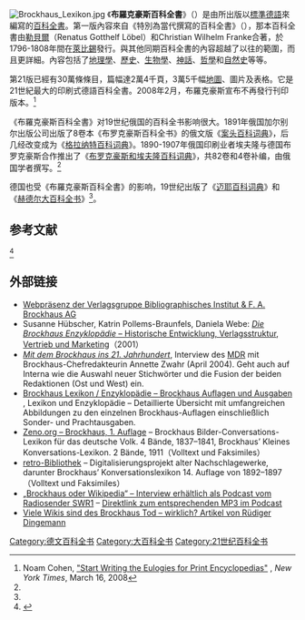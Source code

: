 [[File:Brockhaus_Lexikon.jpg|right]]
《'''布羅克豪斯百科全書'''》（{{lang-de|''Brockhaus Enzyklopädie''}}）是由{{link-en|布羅克豪斯出版社|F. A. Brockhaus AG}}所出版以[[標準德語|標準德語]]來編寫的[[百科全書|百科全書]]。第一版內容來自《特別為當代撰寫的百科全書》（{{lang-de|Conversations-Lexikon mit vorzüglicher Rücksicht auf die gegenwärtigen Zeiten}}），那本百科全書由[[勒貝爾|勒貝爾]]（Renatus Gotthelf Löbel）和Christian Wilhelm Franke合著，於1796-1808年間在[[萊比錫|萊比錫]]發行。與其他同期百科全書的內容超越了以往的範圍，而且更詳細。內容包括了[[地理學|地理學]]、[[歷史|歷史]]、[[生物學|生物學]]、[[神話|神話]]、[[哲學|哲學]]和[[自然史|自然史]]等等。

第21版已經有30萬條條目，篇幅達2萬4千頁，3萬5千幅[[地圖|地圖]]、圖片及表格。它是21世紀最大的印刷式德語百科全書。2008年2月，布羅克豪斯宣布不再發行刊印版本。<ref name="NYT-16Mar08">Noam Cohen, [http://www.nytimes.com/2008/03/16/weekinreview/16ncohen.html "Start Writing the Eulogies for Print Encyclopedias"] {{Wayback|url=http://www.nytimes.com/2008/03/16/weekinreview/16ncohen.html |date=20080402060559 }}, ''New York Times'', March 16, 2008</ref>

《布羅克豪斯百科全書》对19世纪俄国的百科全书影响很大。1891年俄国加尔别尔出版公司出版了8卷本《布罗克豪斯百科全书》的俄文版《[[案头百科词典|案头百科词典]]》，后几经改变成为《[[格拉纳特百科词典|格拉纳特百科词典]]》。1890-1907年俄国印刷业者埃夫隆与德国布罗克豪斯合作推出了《[[布罗克豪斯和埃夫隆百科词典|布罗克豪斯和埃夫隆百科词典]]》，共82卷和4卷补编，由俄国学者撰写。<ref name="金常政" />{{rp|58-59}}

德国也受《布羅克豪斯百科全書》的影响，19世纪出版了《[[迈耶百科词典|迈耶百科词典]]》和《[[赫德尔大百科全书|赫德尔大百科全书]]》<ref name="金常政" />{{rp|148}}。

==参考文献==
<div class="references-small">
<references>
<ref name="金常政">{{cite book| author = [[金常政|金常政]] | title = 百科全书的故事 | publisher = 北京图书馆出版社 | date = 2005-03 | location = 北京 | url = | doi = | id = | isbn = 7501326231 }}</ref>
</references>
</div>
== 外部链接 ==
{{Wikisourcelang|de|Brockhaus Enzyklopädie}}
* [https://web.archive.org/web/19981212023213/http://www.bifab.de/ Webpräsenz der Verlagsgruppe Bibliographisches Institut & F. A. Brockhaus AG]
* Susanne Hübscher, Katrin Pollems-Braunfels, Daniela Webe: [https://web.archive.org/web/20080606063733/http://www.lrz-muenchen.de/~lexika/1005bruebersicht.html ''Die Brockhaus Enzyklopädie'' – Historische Entwicklung, Verlagsstruktur, Vertrieb und Marketing]（2001）
* ''[https://web.archive.org/web/20071010073121/http://www.mdr.de/leipzig-liest/interview/1277931.html Mit dem Brockhaus ins 21. Jahrhundert]'', Interview des [[Mitteldeutscher_Rundfunk|MDR]] mit Brockhaus-Chefredakteurin Annette Zwahr (April 2004). Geht auch auf Interna wie die Auswahl neuer Stichwörter und die Fusion der beiden Redaktionen (Ost und West) ein.
* [http://www.lexikon-und-enzyklopaedie.de/brockhauslexikonenzyklopaedie.php Brockhaus Lexikon / Enzyklopädie – Brockhaus Auflagen und Ausgaben] {{Wayback|url=http://www.lexikon-und-enzyklopaedie.de/brockhauslexikonenzyklopaedie.php |date=20080607150102 }}, Lexikon und Enzyklopädie – Detaillierte Übersicht mit umfangreichen Abbildungen zu den einzelnen Brockhaus-Auflagen einschließlich Sonder- und Prachtausgaben.
* [http://www.zeno.org/Brockhaus-1809 Zeno.org – Brockhaus, 1. Auflage] {{Wayback|url=http://www.zeno.org/Brockhaus-1809 |date=20080516112821 }} – Brockhaus Bilder-Conversations-Lexikon für das deutsche Volk. 4 Bände, 1837–1841, Brockhaus’ Kleines Konversations-Lexikon. 2 Bände, 1911（Volltext und Faksimiles）
* [http://www.retrobibliothek.de retro-Bibliothek] {{Wayback|url=http://www.retrobibliothek.de/ |date=20180815055441 }} – Digitalisierungsprojekt alter Nachschlagewerke, darunter Brockhaus’ Konversationslexikon 14. Auflage von 1892–1897（Volltext und Faksimiles）
* [https://web.archive.org/web/20080925104415/http://www1.swr.de/podcast/xml/swr1/abend.xml „Brockhaus oder Wikipedia“ – Interview erhältlich als Podcast vom Radiosender SWR1] – [http://mp3.swr.de/swr1/mantel/der_abend/188311.6444m.mp3 Direktlink zum entsprechenden MP3 im Podcast]{{dead link|date=2018年2月 |bot=InternetArchiveBot |fix-attempted=yes }}
* [https://web.archive.org/web/20081008092204/http://www.buch-pr.de/thema_77.shtml Viele Wikis sind des Brockhaus Tod – wirklich? Artikel von Rüdiger Dingemann]

{{Authority control}}
[[Category:德文百科全书|Category:德文百科全书]]
[[Category:大百科全书|Category:大百科全书]]
[[Category:21世纪百科全书|Category:21世纪百科全书]]